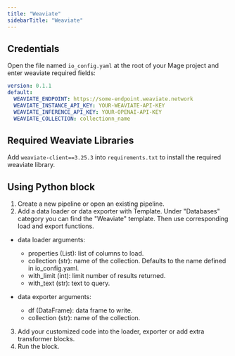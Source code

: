 ```yaml
---
title: "Weaviate"
sidebarTitle: "Weaviate"
---
```


## Credentials

Open the file named `io_config.yaml` at the root of your Mage project and enter weaviate required fields:

```yaml
version: 0.1.1
default:
  WEAVIATE_ENDPOINT: https://some-endpoint.weaviate.network
  WEAVIATE_INSTANCE_API_KEY: YOUR-WEAVIATE-API-KEY
  WEAVIATE_INFERENCE_API_KEY: YOUR-OPENAI-API-KEY
  WEAVIATE_COLLECTION: collectionn_name
```

## Required Weaviate Libraries

Add `weaviate-client==3.25.3` into `requirements.txt` to install the required weaviate library.

## Using Python block

1. Create a new pipeline or open an existing pipeline.
2. Add a data loader or data exporter with Template. Under "Databases" category you can
 find the "Weaviate" template. Then use corresponding load and export functions.

- data loader arguments:
  - properties (List): list of columns to load.
  - collection (str): name of the collection. Defaults to the name defined in io_config.yaml.
  - with_limit (int): limit number of results returned.
  - with_text (str): text to query.

- data exporter arguments:
  - df (DataFrame): data frame to write.
  - collection (str): name of the collection.

3. Add your customized code into the loader, exporter or add extra transformer blocks.
4. Run the block.
